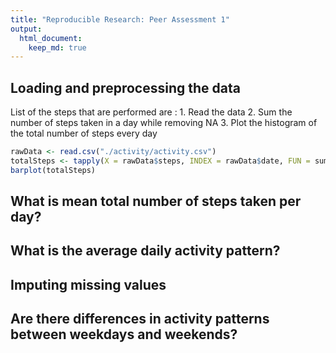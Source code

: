 ```yaml
---
title: "Reproducible Research: Peer Assessment 1"
output: 
  html_document:
    keep_md: true
---
```



## Loading and preprocessing the data
List of the steps that are performed are :
1. Read the data
2. Sum the number of steps taken in a day while removing NA
3. Plot the histogram of the total number of steps every day
```r
rawData <- read.csv("./activity/activity.csv")
totalSteps <- tapply(X = rawData$steps, INDEX = rawData$date, FUN = sum, na.rm  = TRUE)
barplot(totalSteps)
```

## What is mean total number of steps taken per day?



## What is the average daily activity pattern?



## Imputing missing values



## Are there differences in activity patterns between weekdays and weekends?
